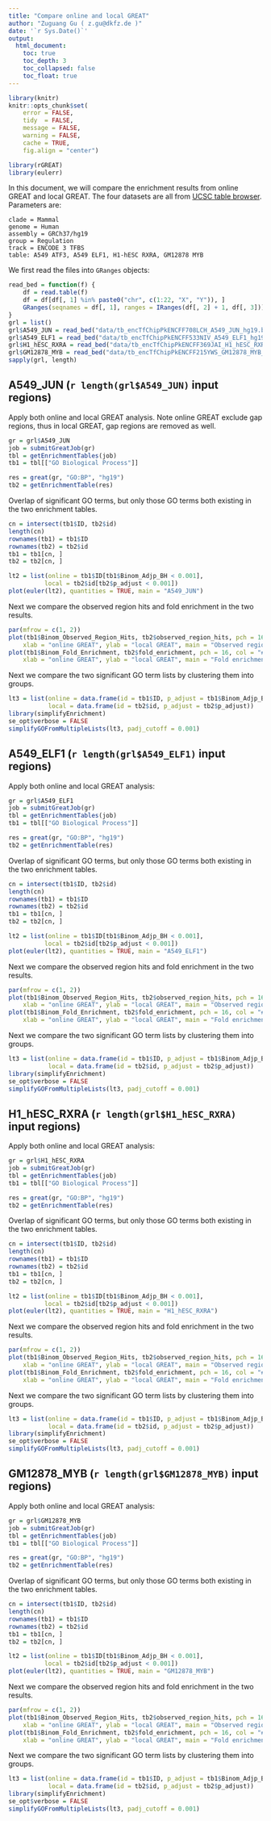 ```yaml
---
title: "Compare online and local GREAT"
author: "Zuguang Gu ( z.gu@dkfz.de )"
date: '`r Sys.Date()`'
output:
  html_document:
    toc: true
    toc_depth: 3
    toc_collapsed: false
    toc_float: true
---
```


```r
library(knitr)
knitr::opts_chunk$set(
    error = FALSE,
    tidy  = FALSE,
    message = FALSE,
    warning = FALSE,
    cache = TRUE,
    fig.align = "center")
```

```r
library(rGREAT)
library(eulerr)
```

In this document, we will compare the enrichment results from online GREAT and local GREAT. The four
datasets are all from [UCSC table browser](https://genome.ucsc.edu/cgi-bin/hgTables). Parameters are:

```
clade = Mammal
genome = Human
assembly = GRCh37/hg19
group = Regulation
track = ENCODE 3 TFBS
table: A549 ATF3, A549 ELF1, H1-hESC RXRA, GM12878 MYB
```

We first read the files into `GRanges` objects:


```r
read_bed = function(f) {
    df = read.table(f)
    df = df[df[, 1] %in% paste0("chr", c(1:22, "X", "Y")), ]
    GRanges(seqnames = df[, 1], ranges = IRanges(df[, 2] + 1, df[, 3]))
}
grl = list()
grl$A549_JUN = read_bed("data/tb_encTfChipPkENCFF708LCH_A549_JUN_hg19.bed")
grl$A549_ELF1 = read_bed("data/tb_encTfChipPkENCFF533NIV_A549_ELF1_hg19.bed")
grl$H1_hESC_RXRA = read_bed("data/tb_encTfChipPkENCFF369JAI_H1_hESC_RXRA_hg19.bed")
grl$GM12878_MYB = read_bed("data/tb_encTfChipPkENCFF215YWS_GM12878_MYB_hg19.bed")
sapply(grl, length)
```


## A549_JUN (`r length(grl$A549_JUN)` input regions)

Apply both online and local GREAT analysis. Note online GREAT exclude gap regions, thus in local GREAT, gap regions are removed as well.

```r
gr = grl$A549_JUN
job = submitGreatJob(gr)
tbl = getEnrichmentTables(job)
tb1 = tbl[["GO Biological Process"]]

res = great(gr, "GO:BP", "hg19")
tb2 = getEnrichmentTable(res)
```

Overlap of significant GO terms, but only those GO terms both existing in the two enrichment tables.

```r
cn = intersect(tb1$ID, tb2$id)
length(cn)
rownames(tb1) = tb1$ID
rownames(tb2) = tb2$id
tb1 = tb1[cn, ]
tb2 = tb2[cn, ]
```


```r
lt2 = list(online = tb1$ID[tb1$Binom_Adjp_BH < 0.001],
          local = tb2$id[tb2$p_adjust < 0.001])
plot(euler(lt2), quantities = TRUE, main = "A549_JUN")
```

Next we compare the observed region hits and fold enrichment in the two results.

```r
par(mfrow = c(1, 2))
plot(tb1$Binom_Observed_Region_Hits, tb2$observed_region_hits, pch = 16, col = "#00000010",
    xlab = "online GREAT", ylab = "local GREAT", main = "Observed region hits")
plot(tb1$Binom_Fold_Enrichment, tb2$fold_enrichment, pch = 16, col = "#00000010",
    xlab = "online GREAT", ylab = "local GREAT", main = "Fold enrichment")
```


Next we compare the two significant GO term lists by clustering them into groups.

```r
lt3 = list(online = data.frame(id = tb1$ID, p_adjust = tb1$Binom_Adjp_BH), 
           local = data.frame(id = tb2$id, p_adjust = tb2$p_adjust))
library(simplifyEnrichment)
se_opt$verbose = FALSE
simplifyGOFromMultipleLists(lt3, padj_cutoff = 0.001)
```



## A549_ELF1 (`r length(grl$A549_ELF1)` input regions)

Apply both online and local GREAT analysis:

```r
gr = grl$A549_ELF1
job = submitGreatJob(gr)
tbl = getEnrichmentTables(job)
tb1 = tbl[["GO Biological Process"]]

res = great(gr, "GO:BP", "hg19")
tb2 = getEnrichmentTable(res)
```


Overlap of significant GO terms, but only those GO terms both existing in the two enrichment tables.

```r
cn = intersect(tb1$ID, tb2$id)
length(cn)
rownames(tb1) = tb1$ID
rownames(tb2) = tb2$id
tb1 = tb1[cn, ]
tb2 = tb2[cn, ]
```


```r
lt2 = list(online = tb1$ID[tb1$Binom_Adjp_BH < 0.001],
          local = tb2$id[tb2$p_adjust < 0.001])
plot(euler(lt2), quantities = TRUE, main = "A549_ELF1")
```

Next we compare the observed region hits and fold enrichment in the two results.

```r
par(mfrow = c(1, 2))
plot(tb1$Binom_Observed_Region_Hits, tb2$observed_region_hits, pch = 16, col = "#00000010",
    xlab = "online GREAT", ylab = "local GREAT", main = "Observed region hits")
plot(tb1$Binom_Fold_Enrichment, tb2$fold_enrichment, pch = 16, col = "#00000010",
    xlab = "online GREAT", ylab = "local GREAT", main = "Fold enrichment")
```


Next we compare the two significant GO term lists by clustering them into groups.

```r
lt3 = list(online = data.frame(id = tb1$ID, p_adjust = tb1$Binom_Adjp_BH), 
           local = data.frame(id = tb2$id, p_adjust = tb2$p_adjust))
library(simplifyEnrichment)
se_opt$verbose = FALSE
simplifyGOFromMultipleLists(lt3, padj_cutoff = 0.001)
```


## H1_hESC_RXRA (`r length(grl$H1_hESC_RXRA)` input regions)

Apply both online and local GREAT analysis:

```r
gr = grl$H1_hESC_RXRA
job = submitGreatJob(gr)
tbl = getEnrichmentTables(job)
tb1 = tbl[["GO Biological Process"]]

res = great(gr, "GO:BP", "hg19")
tb2 = getEnrichmentTable(res)
```


Overlap of significant GO terms, but only those GO terms both existing in the two enrichment tables.

```r
cn = intersect(tb1$ID, tb2$id)
length(cn)
rownames(tb1) = tb1$ID
rownames(tb2) = tb2$id
tb1 = tb1[cn, ]
tb2 = tb2[cn, ]
```


```r
lt2 = list(online = tb1$ID[tb1$Binom_Adjp_BH < 0.001],
          local = tb2$id[tb2$p_adjust < 0.001])
plot(euler(lt2), quantities = TRUE, main = "H1_hESC_RXRA")
```

Next we compare the observed region hits and fold enrichment in the two results.

```r
par(mfrow = c(1, 2))
plot(tb1$Binom_Observed_Region_Hits, tb2$observed_region_hits, pch = 16, col = "#00000010",
    xlab = "online GREAT", ylab = "local GREAT", main = "Observed region hits")
plot(tb1$Binom_Fold_Enrichment, tb2$fold_enrichment, pch = 16, col = "#00000010",
    xlab = "online GREAT", ylab = "local GREAT", main = "Fold enrichment")
```


Next we compare the two significant GO term lists by clustering them into groups.

```r
lt3 = list(online = data.frame(id = tb1$ID, p_adjust = tb1$Binom_Adjp_BH), 
           local = data.frame(id = tb2$id, p_adjust = tb2$p_adjust))
library(simplifyEnrichment)
se_opt$verbose = FALSE
simplifyGOFromMultipleLists(lt3, padj_cutoff = 0.001)
```



## GM12878_MYB (`r length(grl$GM12878_MYB)` input regions)

Apply both online and local GREAT analysis:

```r
gr = grl$GM12878_MYB
job = submitGreatJob(gr)
tbl = getEnrichmentTables(job)
tb1 = tbl[["GO Biological Process"]]

res = great(gr, "GO:BP", "hg19")
tb2 = getEnrichmentTable(res)
```


Overlap of significant GO terms, but only those GO terms both existing in the two enrichment tables.

```r
cn = intersect(tb1$ID, tb2$id)
length(cn)
rownames(tb1) = tb1$ID
rownames(tb2) = tb2$id
tb1 = tb1[cn, ]
tb2 = tb2[cn, ]
```


```r
lt2 = list(online = tb1$ID[tb1$Binom_Adjp_BH < 0.001],
          local = tb2$id[tb2$p_adjust < 0.001])
plot(euler(lt2), quantities = TRUE, main = "GM12878_MYB")
```

Next we compare the observed region hits and fold enrichment in the two results.

```r
par(mfrow = c(1, 2))
plot(tb1$Binom_Observed_Region_Hits, tb2$observed_region_hits, pch = 16, col = "#00000010",
    xlab = "online GREAT", ylab = "local GREAT", main = "Observed region hits")
plot(tb1$Binom_Fold_Enrichment, tb2$fold_enrichment, pch = 16, col = "#00000010",
    xlab = "online GREAT", ylab = "local GREAT", main = "Fold enrichment")
```


Next we compare the two significant GO term lists by clustering them into groups.

```r
lt3 = list(online = data.frame(id = tb1$ID, p_adjust = tb1$Binom_Adjp_BH), 
           local = data.frame(id = tb2$id, p_adjust = tb2$p_adjust))
library(simplifyEnrichment)
se_opt$verbose = FALSE
simplifyGOFromMultipleLists(lt3, padj_cutoff = 0.001)
```

